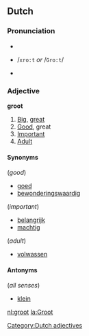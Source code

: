 ==Dutch==
===Pronunciation===
*{{IPA|/xroːt/ ''or'' /ɣroːt/}}
*{{SAMPA}} /<tt>xro:t</tt> ''or'' /<tt>Gro:t</tt>/
*{{audio|nl-groot.ogg|Audio}}

===Adjective===
'''groot'''
#[[big|Big]], [[great]]
#[[good|Good]], great
#[[important|Important]]
#[[adult|Adult]]

====Synonyms====
(''good'')
*[[goed]]
*[[bewonderingswaardig]]

(''important'')
*[[belangrijk]]
*[[machtig]]

(''adult'')
*[[volwassen]]

====Antonyms====
(''all senses'')
*[[klein]]

[[Category:Dutch adjectives]]

[[nl:groot]]
[[la:Groot]]